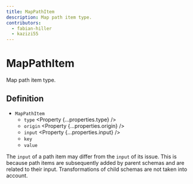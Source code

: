 ```yaml
---
title: MapPathItem
description: Map path item type.
contributors:
  - fabian-hiller
  - kazizi55
---
```



# MapPathItem

Map path item type.

## Definition

- `MapPathItem`
  - `type` <Property {...properties.type} />
  - `origin` <Property {...properties.origin} />
  - `input` <Property {...properties.input} />
  - `key` <Property type='unknown' />
  - `value` <Property type='unknown' />

The `input` of a path item may differ from the `input` of its issue. This is because path items are subsequently added by parent schemas and are related to their input. Transformations of child schemas are not taken into account.
